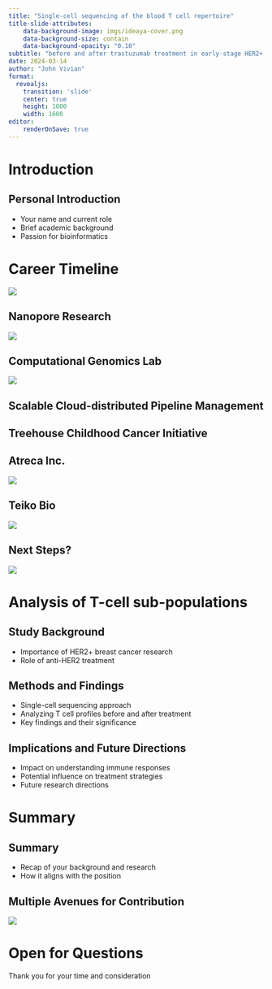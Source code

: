 ```yaml
---
title: "Single-cell sequencing of the blood T cell repertoire"
title-slide-attributes:
    data-background-image: imgs/ideaya-cover.png
    data-background-size: contain
    data-background-opacity: "0.10"
subtitle: "before and after trastuzumab treatment in early-stage HER2+ breast cancer"
date: 2024-03-14
author: "John Vivian"
format: 
  revealjs:
    transition: 'slide'
    center: true
    height: 1000
    width: 1600
editor: 
    renderOnSave: true
---
```


# Introduction  {background-color=#f0f4f7}

## Personal Introduction  {background-color=#f0f4f7}
- Your name and current role
- Brief academic background
- Passion for bioinformatics

# Career Timeline {background-color=#f0f4f7}
![](imgs/timeline.png)

## Nanopore Research {background-color=#f0f4f7}
![](imgs/timeline_nanopore.png)

## Computational Genomics Lab {background-color=#f0f4f7}
![](imgs/timeline_grad.png)

## Scalable Cloud-distributed Pipeline Management {background-color=#f0f4f7}

## Treehouse Childhood Cancer Initiative {background-color=#f0f4f7}

## Atreca Inc. {background-color=#f0f4f7}
![](imgs/timeline_atreca.png)

## Teiko Bio {background-color=#f0f4f7}
![](imgs/timeline_teiko.png)

## Next Steps? {background-color=#f0f4f7}
![](imgs/timeline_ideaya.png)

# Analysis of T-cell sub-populations {background-color=#f0f4f7}

## Study Background {background-color=#f0f4f7}
- Importance of HER2+ breast cancer research
- Role of anti-HER2 treatment

## Methods and Findings {background-color=#f0f4f7}
- Single-cell sequencing approach
- Analyzing T cell profiles before and after treatment
- Key findings and their significance

## Implications and Future Directions {background-color=#f0f4f7}
- Impact on understanding immune responses
- Potential influence on treatment strategies
- Future research directions

# Summary {background-color=#f0f4f7}

## Summary {background-color=#f0f4f7}
- Recap of your background and research
- How it aligns with the position

## Multiple Avenues for Contribution {background-color=#f0f4f7}

![](imgs/skills.png)

# Open for Questions {background-color=#f0f4f7}

Thank you for your time and consideration